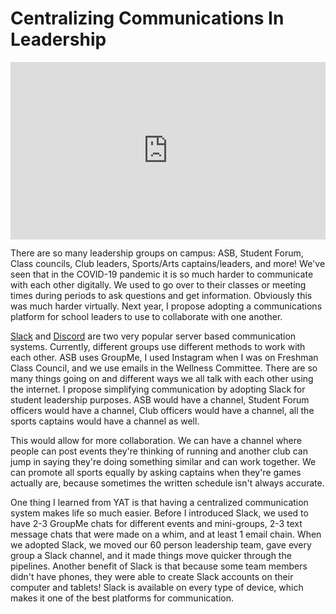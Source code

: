 # Centralizing Communications In Leadership

<div style="position: relative; padding-bottom: 56.25%; height: 0;"><iframe src="https://www.loom.com/embed/5cf4a9dfffaa48b786b538b991e05ccc" frameborder="0" webkitallowfullscreen mozallowfullscreen allowfullscreen style="position: absolute; top: 0; left: 0; width: 100%; height: 100%;"></iframe></div>

There are so many leadership groups on campus: ASB, Student Forum, Class councils, Club leaders, Sports/Arts captains/leaders, and more! We've seen that in the COVID-19 pandemic it is so much harder to communicate with each other digitally. We used to go over to their classes or meeting times during periods to ask questions and get information. Obviously this was much harder virtually. Next year, I propose adopting a communications platform for school leaders to use to collaborate with one another.

[Slack](http://slack.com) and [Discord](http://discord.com) are two very popular server based communication systems. Currently, different groups use different methods to work with each other. ASB uses GroupMe, I used Instagram when I was on Freshman Class Council, and we use emails in the Wellness Committee. There are so many things going on and different ways we all talk with each other using the internet. I propose simplifying communication by adopting Slack for student leadership purposes. ASB would have a channel, Student Forum officers would have a channel, Club officers would have a channel, all the sports captains would have a channel as well. 

This would allow for more collaboration. We can have a channel where people can post events they're thinking of running and another club can jump in saying they're doing something similar and can work together. We can promote all sports equally by asking captains when they're games actually are, because sometimes the written schedule isn't always accurate.

One thing I learned from YAT is that having a centralized communication system makes life so much easier. Before I introduced Slack, we used to have 2-3 GroupMe chats for different events and mini-groups, 2-3 text message chats that were made on a whim, and at least 1 email chain. When we adopted Slack, we moved our 60 person leadership team, gave every group a Slack channel, and it made things move quicker through the pipelines. Another benefit of Slack is that because some team members didn't have phones, they were able to create Slack accounts on their computer and tablets! Slack is available on every type of device, which makes it one of the best platforms for communication.